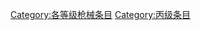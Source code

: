{{catmore1|[[WikiProject:槍械|WikiProject:槍械]]}}
{{Articles by Quality|topic=枪械|project=枪械|format=TOC}}
{{emptycat}}

[[Category:各等级枪械条目|Category:各等级枪械条目]]
[[Category:丙级条目|Category:丙级条目]]